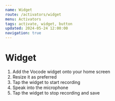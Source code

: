 ```yaml
---
name: Widget
route: /activators/widget
menu: Activators
tags: activate, widget, button
updated: 2024-05-24 12:00:00
navigation: true
---
```


# Widget

1. Add the Vocode widget onto your home screen 
2. Resize it as preferred
3. Tap the widget to start recording
4. Speak into the microphone
5. Tap the widget to stop recording and save
